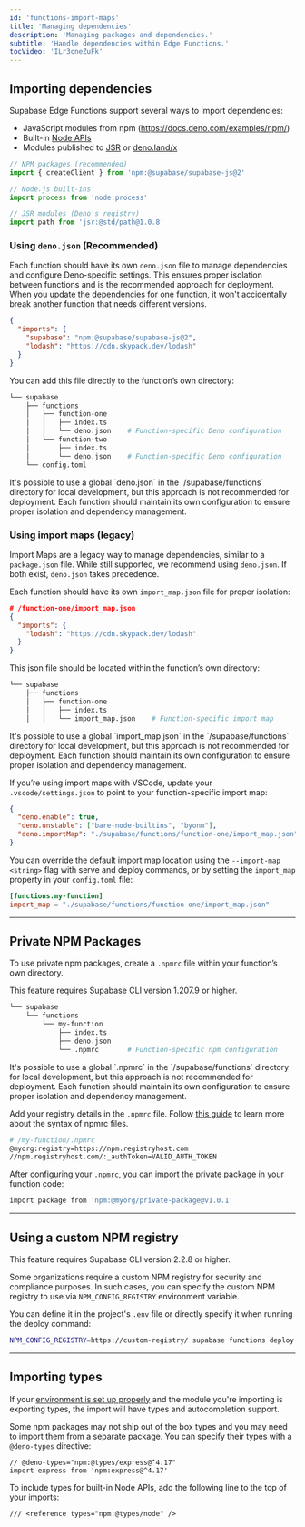 ```yaml
---
id: 'functions-import-maps'
title: 'Managing dependencies'
description: 'Managing packages and dependencies.'
subtitle: 'Handle dependencies within Edge Functions.'
tocVideo: 'ILr3cneZuFk'
---
```


## Importing dependencies

Supabase Edge Functions support several ways to import dependencies:

- JavaScript modules from npm (https://docs.deno.com/examples/npm/)
- Built-in [Node APIs](https://docs.deno.com/runtime/manual/node/compatibility)
- Modules published to [JSR](https://jsr.io/) or [deno.land/x](https://deno.land/x)

```ts
// NPM packages (recommended)
import { createClient } from 'npm:@supabase/supabase-js@2'

// Node.js built-ins
import process from 'node:process'

// JSR modules (Deno's registry)
import path from 'jsr:@std/path@1.0.8'
```

### Using `deno.json` (Recommended)

Each function should have its own `deno.json` file to manage dependencies and configure Deno-specific settings. This ensures proper isolation between functions and is the recommended approach for deployment. When you update the dependencies for one function, it won't accidentally break another function that needs different versions.

```json
{
  "imports": {
    "supabase": "npm:@supabase/supabase-js@2",
    "lodash": "https://cdn.skypack.dev/lodash"
  }
}
```

You can add this file directly to the function’s own directory:

```bash
└── supabase
    ├── functions
    │   ├── function-one
    │   │   ├── index.ts
    │   │   └── deno.json    # Function-specific Deno configuration
    │   └── function-two
    │       ├── index.ts
    │       └── deno.json    # Function-specific Deno configuration
    └── config.toml
```

<Admonition type="caution">
  It's possible to use a global `deno.json` in the `/supabase/functions` directory for local
  development, but this approach is not recommended for deployment. Each function should maintain
  its own configuration to ensure proper isolation and dependency management.
</Admonition>

### Using import maps (legacy)

Import Maps are a legacy way to manage dependencies, similar to a `package.json` file. While still supported, we recommend using `deno.json`. If both exist, `deno.json` takes precedence.

Each function should have its own `import_map.json` file for proper isolation:

```json
# /function-one/import_map.json
{
  "imports": {
    "lodash": "https://cdn.skypack.dev/lodash"
  }
}
```

This json file should be located within the function’s own directory:

```bash
└── supabase
    ├── functions
    │   ├── function-one
    │   │   ├── index.ts
    │   │   └── import_map.json    # Function-specific import map
```

<Admonition type="caution">
  It's possible to use a global `import_map.json` in the `/supabase/functions` directory for local
  development, but this approach is not recommended for deployment. Each function should maintain
  its own configuration to ensure proper isolation and dependency management.
</Admonition>

If you’re using import maps with VSCode, update your `.vscode/settings.json` to point to your function-specific import map:

```json
{
  "deno.enable": true,
  "deno.unstable": ["bare-node-builtins", "byonm"],
  "deno.importMap": "./supabase/functions/function-one/import_map.json"
}
```

You can override the default import map location using the `--import-map <string>` flag with serve and deploy commands, or by setting the `import_map` property in your `config.toml` file:

```toml
[functions.my-function]
import_map = "./supabase/functions/function-one/import_map.json"
```

---

## Private NPM Packages

To use private npm packages, create a `.npmrc` file within your function’s own directory.

<Admonition type="info">This feature requires Supabase CLI version 1.207.9 or higher.</Admonition>

```bash
└── supabase
    └── functions
        └── my-function
            ├── index.ts
            ├── deno.json
            └── .npmrc       # Function-specific npm configuration
```

<Admonition type="caution">
  It's possible to use a global `.npmrc` in the `/supabase/functions` directory for local
  development, but this approach is not recommended for deployment. Each function should maintain
  its own configuration to ensure proper isolation and dependency management.
</Admonition>

Add your registry details in the `.npmrc` file. Follow [this guide](https://docs.npmjs.com/cli/v10/configuring-npm/npmrc) to learn more about the syntax of npmrc files.

```bash
# /my-function/.npmrc
@myorg:registry=https://npm.registryhost.com
//npm.registryhost.com/:_authToken=VALID_AUTH_TOKEN
```

After configuring your `.npmrc`, you can import the private package in your function code:

```bash
import package from 'npm:@myorg/private-package@v1.0.1'
```

---

## Using a custom NPM registry

<Admonition type="info">This feature requires Supabase CLI version 2.2.8 or higher.</Admonition>

Some organizations require a custom NPM registry for security and compliance purposes. In such cases, you can specify the custom NPM registry to use via `NPM_CONFIG_REGISTRY` environment variable.

You can define it in the project's `.env` file or directly specify it when running the deploy command:

```bash
NPM_CONFIG_REGISTRY=https://custom-registry/ supabase functions deploy my-function
```

---

## Importing types

If your [environment is set up properly](/guides/functions/local-development) and the module you're importing is exporting types, the import will have types and autocompletion support.

Some npm packages may not ship out of the box types and you may need to import them from a separate package. You can specify their types with a `@deno-types` directive:

```tsx
// @deno-types="npm:@types/express@^4.17"
import express from 'npm:express@^4.17'
```

To include types for built-in Node APIs, add the following line to the top of your imports:

```tsx
/// <reference types="npm:@types/node" />
```
